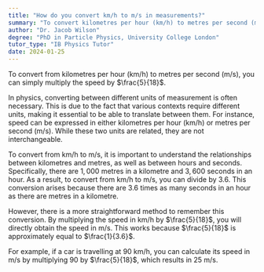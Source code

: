 ```yaml
---
title: "How do you convert km/h to m/s in measurements?"
summary: "To convert kilometres per hour (km/h) to metres per second (m/s), you multiply the speed by 5/18."
author: "Dr. Jacob Wilson"
degree: "PhD in Particle Physics, University College London"
tutor_type: "IB Physics Tutor"
date: 2024-01-25
---
```


To convert from kilometres per hour (km/h) to metres per second (m/s), you can simply multiply the speed by $\frac{5}{18}$.

In physics, converting between different units of measurement is often necessary. This is due to the fact that various contexts require different units, making it essential to be able to translate between them. For instance, speed can be expressed in either kilometres per hour (km/h) or metres per second (m/s). While these two units are related, they are not interchangeable.

To convert from km/h to m/s, it is important to understand the relationships between kilometres and metres, as well as between hours and seconds. Specifically, there are $1,000$ metres in a kilometre and $3,600$ seconds in an hour. As a result, to convert from km/h to m/s, you can divide by $3.6$. This conversion arises because there are $3.6$ times as many seconds in an hour as there are metres in a kilometre.

However, there is a more straightforward method to remember this conversion. By multiplying the speed in km/h by $\frac{5}{18}$, you will directly obtain the speed in m/s. This works because $\frac{5}{18}$ is approximately equal to $\frac{1}{3.6}$. 

For example, if a car is travelling at $90$ km/h, you can calculate its speed in m/s by multiplying $90$ by $\frac{5}{18}$, which results in $25$ m/s.
    